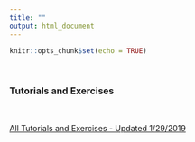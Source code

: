 ```yaml
---
title: ""
output: html_document
---
```


```r
knitr::opts_chunk$set(echo = TRUE)
```

&nbsp;

### **Tutorials and Exercises**

&nbsp;

[All Tutorials and Exercises - Updated 1/29/2019](fm5990_python_tutorial_and_exercise_20190129.zip)